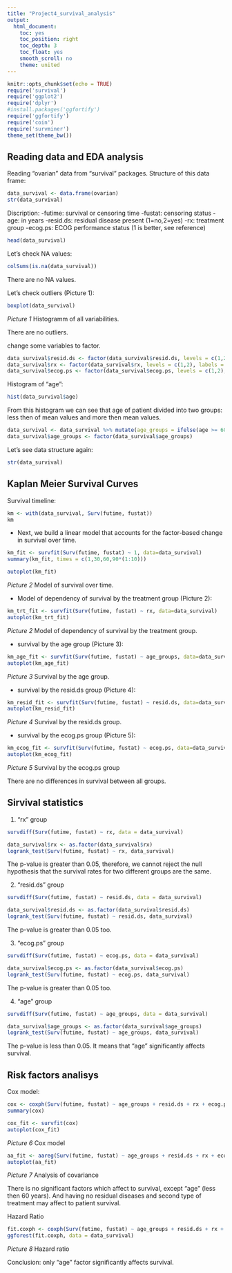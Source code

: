 ---
title: "Project4_survival_analysis"
output: 
  html_document:
    toc: yes
    toc_position: right
    toc_depth: 3
    toc_float: yes
    smooth_scroll: no
    theme: united
---

```{r setup, include=FALSE, message = FALSE}
knitr::opts_chunk$set(echo = TRUE)
require('survival')
require('ggplot2')
require('dplyr')
#install.packages('ggfortify')
require('ggfortify')
require('coin')
require('survminer')
theme_set(theme_bw())
```

## Reading data and EDA analysis

Reading "ovarian" data from "survival" packages. Structure of this data frame:

```{r}
data_survival <- data.frame(ovarian)
str(data_survival)
```
Discription:
-futime:	survival or censoring time
-fustat:	censoring status
-age:	in years
-resid.ds:	residual disease present (1=no,2=yes)
-rx:	treatment group
-ecog.ps:	ECOG performance status (1 is better, see reference)

```{r}
head(data_survival)
```

Let's check NA values:

```{r}
colSums(is.na(data_survival))
```

There are no NA values.

Let's check outliers (Picture 1):

```{r}
boxplot(data_survival)
```

_Picture 1_ Histogramm of all variabilities.

There are no outliers.

change some variables to factor.

```{r}
data_survival$resid.ds <- factor(data_survival$resid.ds, levels = c(1,2), labels = c("No", "Yes"))
data_survival$rx <- factor(data_survival$rx, levels = c(1,2), labels = c("Trial_1", "Trial_2"))
data_survival$ecog.ps <- factor(data_survival$ecog.ps, levels = c(1,2), labels = c("Good", "No_good"))
```

Histogram of "age":

```{r}
hist(data_survival$age)
```


From this histogram we can see that age of patient divided into two groups: less then of mean values and more then mean values.

```{r}
data_survival <- data_survival %>% mutate(age_groups = ifelse(age >= 60, "Group_1", "Group_2"))
data_survival$age_groups <- factor(data_survival$age_groups)
```

Let's see data structure again:

```{r}
str(data_survival)
```

## Kaplan Meier Survival Curves

Survival timeline:

```{r}
km <- with(data_survival, Surv(futime, fustat))
km
```

- Next, we build a linear model that accounts for the factor-based change in survival over time.

```{r}
km_fit <- survfit(Surv(futime, fustat) ~ 1, data=data_survival)
summary(km_fit, times = c(1,30,60,90*(1:10)))
```

```{r}
autoplot(km_fit)
```

_Picture 2_ Model of survival over time.

- Model of dependency of survival by the treatment group (Picture 2):

```{r}
km_trt_fit <- survfit(Surv(futime, fustat) ~ rx, data=data_survival)
autoplot(km_trt_fit)
```

_Picture 2_ Model of dependency of survival by the treatment group.

- survival by the age group (Picture 3):

```{r}
km_age_fit <- survfit(Surv(futime, fustat) ~ age_groups, data=data_survival)
autoplot(km_age_fit)
```

_Picture 3_  Survival by the age group.

- survival by the resid.ds group (Picture 4):

```{r}
km_resid_fit <- survfit(Surv(futime, fustat) ~ resid.ds, data=data_survival)
autoplot(km_resid_fit)
```

_Picture 4_ Survival by the resid.ds group.

- survival by the ecog.ps group (Picture 5):

```{r}
km_ecog_fit <- survfit(Surv(futime, fustat) ~ ecog.ps, data=data_survival)
autoplot(km_ecog_fit)
```

_Picture 5_ Survival by the ecog.ps group

There are no differences in survival between all groups.

## Sirvival statistics

1. "rx" group

```{r}
survdiff(Surv(futime, fustat) ~ rx, data = data_survival)
```

```{r}
data_survival$rx <- as.factor(data_survival$rx)
logrank_test(Surv(futime, fustat) ~ rx, data_survival)
```

The p-value is greater than 0.05, therefore, we cannot reject the null hypothesis that the survival rates for two different groups are the same.

2. "resid.ds" group

```{r}
survdiff(Surv(futime, fustat) ~ resid.ds, data = data_survival)
```
```{r}
data_survival$resid.ds <- as.factor(data_survival$resid.ds)
logrank_test(Surv(futime, fustat) ~ resid.ds, data_survival)
```

The p-value is greater than 0.05 too.


3. "ecog.ps" group

```{r}
survdiff(Surv(futime, fustat) ~ ecog.ps, data = data_survival)
```
```{r}
data_survival$ecog.ps <- as.factor(data_survival$ecog.ps)
logrank_test(Surv(futime, fustat) ~ ecog.ps, data_survival)
```

The p-value is greater than 0.05 too.

4. "age" group 

```{r}
survdiff(Surv(futime, fustat) ~ age_groups, data = data_survival)
```
```{r}
data_survival$age_groups <- as.factor(data_survival$age_groups)
logrank_test(Surv(futime, fustat) ~ age_groups, data_survival)
```

The p-value is less than 0.05. It means that "age" significantly affects survival. 

## Risk factors analisys

Cox model:

```{r}
cox <- coxph(Surv(futime, fustat) ~ age_groups + resid.ds + rx + ecog.ps , data = data_survival)
summary(cox)
```

```{r}
cox_fit <- survfit(cox)
autoplot(cox_fit)
```

_Picture 6_ Cox model

```{r}
aa_fit <- aareg(Surv(futime, fustat) ~ age_groups + resid.ds + rx + ecog.ps, data = data_survival)
autoplot(aa_fit)
```


_Picture 7_ Analysis of covariance

There is no significant factors which affect to survival, except "age" (less then 60 years). And having no residual diseases and second type of treatment may affect to patient survival.

Hazard Ratio

```{r}
fit.coxph <- coxph(Surv(futime, fustat) ~ age_groups + resid.ds + rx + ecog.ps, data = data_survival)
ggforest(fit.coxph, data = data_survival)
```

_Picture 8_ Hazard ratio

Conclusion: only "age" factor significantly affects survival.